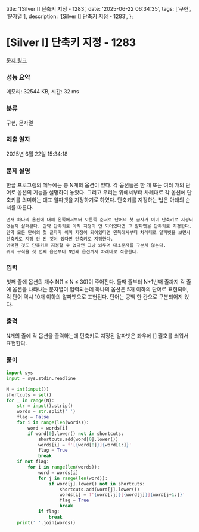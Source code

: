   title: '[Silver I] 단축키 지정 - 1283',
  date: '2025-06-22 06:34:35',
  tags: ['구현', '문자열'],
  description: '[Silver I] 단축키 지정 - 1283',
};

# [Silver I] 단축키 지정 - 1283 

[문제 링크](https://www.acmicpc.net/problem/1283) 

### 성능 요약

메모리: 32544 KB, 시간: 32 ms

### 분류

구현, 문자열

### 제출 일자

2025년 6월 22일 15:34:18

### 문제 설명

한글 프로그램의 메뉴에는 총 N개의 옵션이 있다. 각 옵션들은 한 개 또는 여러 개의 단어로 옵션의 기능을 설명하여 놓았다. 그리고 우리는 위에서부터 차례대로 각 옵션에 단축키를 의미하는 대표 알파벳을 지정하기로 하였다. 단축키를 지정하는 법은 아래의 순서를 따른다.

	먼저 하나의 옵션에 대해 왼쪽에서부터 오른쪽 순서로 단어의 첫 글자가 이미 단축키로 지정되었는지 살펴본다. 만약 단축키로 아직 지정이 안 되어있다면 그 알파벳을 단축키로 지정한다.
	만약 모든 단어의 첫 글자가 이미 지정이 되어있다면 왼쪽에서부터 차례대로 알파벳을 보면서 단축키로 지정 안 된 것이 있다면 단축키로 지정한다.
	어떠한 것도 단축키로 지정할 수 없다면 그냥 놔두며 대소문자를 구분치 않는다.
	위의 규칙을 첫 번째 옵션부터 N번째 옵션까지 차례대로 적용한다.

### 입력 

 첫째 줄에 옵션의 개수 N(1 ≤ N ≤ 30)이 주어진다. 둘째 줄부터 N+1번째 줄까지 각 줄에 옵션을 나타내는 문자열이 입력되는데 하나의 옵션은 5개 이하의 단어로 표현되며, 각 단어 역시 10개 이하의 알파벳으로 표현된다. 단어는 공백 한 칸으로 구분되어져 있다.

### 출력 

 N개의 줄에 각 옵션을 출력하는데 단축키로 지정된 알파벳은 좌우에 [] 괄호를 씌워서 표현한다.

### 풀이
```python
import sys
input = sys.stdin.readline

N = int(input())
shortcuts = set()
for _ in range(N):
    str = input().strip()
    words = str.split(' ')
    flag = False
    for i in range(len(words)):
        word = words[i]
        if word[0].lower() not in shortcuts:
            shortcuts.add(word[0].lower())
            words[i] = f'[{word[0]}]{word[1:]}'
            flag = True
            break
    if not flag:
        for i in range(len(words)):
            word = words[i]
            for j in range(len(word)):
                if word[j].lower() not in shortcuts:
                    shortcuts.add(word[j].lower())
                    words[i] = f'{word[:j]}[{word[j]}]{word[j+1:]}'
                    flag = True
                    break
            if flag:
                break
    print(' '.join(words))
```